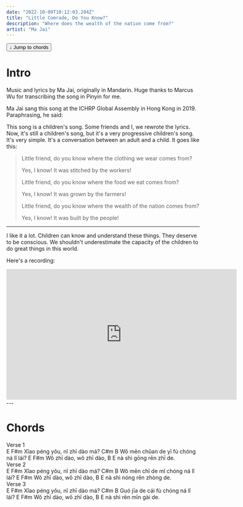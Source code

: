 ```yaml
---
date: "2022-10-09T10:12:03.284Z"
title: "Little Comrade, Do You Know?"
description: "Where does the wealth of the nation come from?"
artist: "Ma Jai"
---
```


<a href="#chords">
    <button
        type="button"
        className="inline-flex items-center mb-8 px-2.5 py-1.5 border border-transparent text-xs font-medium rounded shadow-sm text-white bg-indigo-600 hover:bg-indigo-700 focus:outline-none focus:ring-2 focus:ring-offset-2 focus:ring-indigo-500"
    >
     ↓   Jump to chords
    </button>
</a>

# Intro

Music and lyrics by Ma Jai, originally in Mandarin. 
Huge thanks to Marcus Wu for transcribing the song in Pinyin for me.

Ma Jai sang this song at the ICHRP Global Assembly in Hong Kong in 2019. Paraphrasing, he said:

This song is a children's song. Some friends and I, we rewrote the lyrics.
Now, it's still a children's song, but it's a very progressive children's song.
It's very simple. It's a conversation between an adult and a child. It goes like this:
 
> Little friend, do you know where the clothing we wear comes from?
> 
> Yes, I know! It was stitched by the workers!
> 
> Little friend, do you know where the food we eat comes from?
> 
> Yes, I know! It was grown by the farmers!
> 
> Little friend, do you know where the wealth of the nation comes from?
> 
> Yes, I know! It was built by the people!

---

I like it a lot. Children can know and understand these things. They deserve to be conscious. 
We shouldn't underestimate the capacity of the children to do great things in this world.

Here's a recording:

<iframe width="600" height="340" src="https://www.youtube.com/embed/_-vhXMIJEhg" title="Little Comrade, Do You Know?" frameborder="0" allow="accelerometer; autoplay; clipboard-write; encrypted-media; gyroscope; picture-in-picture" allowfullscreen></iframe>
---

# Chords

<Section>Verse 1</Section>
<Chords>E              F#m</Chords>
<Lyrics>Xǐao péng yǒu, nǐ zhī dào má?</Lyrics>
<Chords>C#m                          B</Chords>
<Lyrics>Wǒ mēn chǔan de yī fù chóng ná lǐ lái? </Lyrics>
<Chords>E           F#m</Chords>
<Lyrics>Wǒ zhī dào, wǒ zhī dào,</Lyrics>
<Chords>B                   E</Chords>
<Lyrics>nà shì gōng rēn zhī de.</Lyrics>


<Section>Verse 2</Section>
<Chords>E              F#m</Chords>
<Lyrics>Xǐao péng yǒu, nǐ zhī dào má?</Lyrics>
<Chords>C#m                     B</Chords>
<Lyrics>Wǒ mēn chī de mǐ chóng ná lǐ lái?</Lyrics>
<Chords>E           F#m</Chords>
<Lyrics>Wǒ zhī dào, wǒ zhī dào,</Lyrics>
<Chords>B                     E</Chords>
<Lyrics>nà shì nóng rēn zhòng de.</Lyrics>

<Section>Verse 3</Section>
<Chords>E              F#m</Chords>
<Lyrics>Xǐao péng yǒu, nǐ zhī dào má?</Lyrics>
<Chords>C#m                      B</Chords>
<Lyrics>Guó jīa de cái fù chóng ná lǐ lái?</Lyrics>
<Chords>E           F#m</Chords>
<Lyrics>Wǒ zhī dào, wǒ zhī dào,</Lyrics>
<Chords>B                  E</Chords>
<Lyrics>nà shì rēn mīn gài de.</Lyrics>
